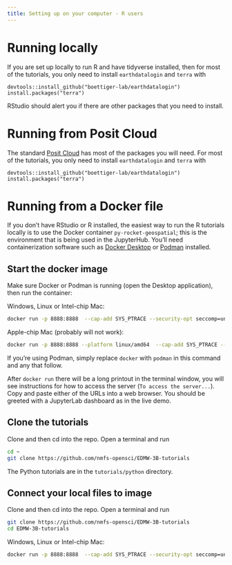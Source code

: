 ```yaml
---
title: Setting up on your computer - R users
---
```


# Running locally

If you are set up locally to run R and have tidyverse installed, then for most of the tutorials, you only need to install `earthdatalogin` and `terra` with 

```
devtools::install_github("boettiger-lab/earthdatalogin")
install.packages("terra")
```

RStudio should alert you if there are other packages that you need to install.

# Running from Posit Cloud

The standard [Posit Cloud](https://posit.cloud/) has most of the packages you will need. For most of the tutorials, you only need to install `earthdatalogin` and `terra` with 

```
devtools::install_github("boettiger-lab/earthdatalogin")
install.packages("terra")
```

# Running from a Docker file

If you don't have RStudio or R installed, the easiest way to run the R tutorials locally is to use the Docker container `py-rocket-geospatial`; this is the environment that is being used in the JupyterHub. You'll need containerization software such as [Docker Desktop](https://www.docker.com/products/docker-desktop/) or [Podman](https://podman.io/) installed.

## Start the docker image

Make sure Docker or Podman is running (open the Desktop application), then run the container:

Windows, Linux or Intel-chip Mac:
```bash
docker run -p 8888:8888  --cap-add SYS_PTRACE --security-opt seccomp=unconfined  ghcr.io/nmfs-opensci/container-images/py-rocket-geospatial:latest
```

Apple-chip Mac (probably will not work):
```bash
docker run -p 8888:8888 --platform linux/amd64  --cap-add SYS_PTRACE --security-opt seccomp=unconfined  ghcr.io/nmfs-opensci/container-images/py-rocket-geospatial:latest
```

::: {.callout-tip}
If you're using Podman, simply replace `docker` with `podman` in this command and any that follow.
:::

After `docker run` there will be a long printout in the terminal window, you will see instructions for how to access the server (`To access the server...`). Copy and paste either of the URLs into a web browser. You should be greeted with a JupyterLab dashboard as in the live demo. 

## Clone the tutorials

Clone and then cd into the repo. Open a terminal and run
```bash
cd ~
git clone https://github.com/nmfs-opensci/EDMW-3B-tutorials
```

The Python tutorials are in the `tutorials/python` directory.


## Connect your local files to image

Clone and then cd into the repo. Open a terminal and run
```bash
git clone https://github.com/nmfs-opensci/EDMW-3B-tutorials
cd EDMW-3B-tutorials
```

Windows, Linux or Intel-chip Mac:
```bash
docker run -p 8888:8888  --cap-add SYS_PTRACE --security-opt seccomp=unconfined -v /$(pwd):/home/jovyan/ ghcr.io/nmfs-opensci/container-images/py-rocket-geospatial:latest
```
